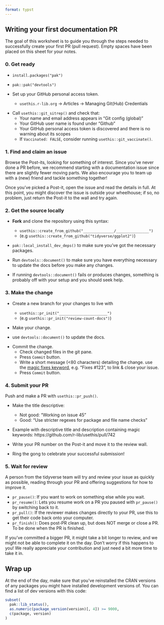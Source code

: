 ```yaml
---
format: typst
---
```


```{=typst}
#set page(
  flipped: true, 
  columns: 2, 
  margin: (x: 0.5in, y: 1in),
  numbering: none
)

#set list(marker: ([#scale(x: 200%, y: 200%, origin: bottom)[#sym.square.stroked]], [-]))
```

## Writing your first documentation PR

The goal of this worksheet is to guide you through the steps needed to successfully create your first PR (pull request). Empty spaces have been placed on this sheet for your notes.

### 0. Get ready

- `install.packages("pak")`

- `pak::pak("devtools")`

- Set up your GitHub personal access token.
    - `usethis.r-lib.org` -> Articles -> Managing Git(Hub) Credentials

```{=typst}
#set list(marker: [#scale(x: 200%, y: 200%, origin: bottom)[#sym.square.stroked]])
```

- Call `usethis::git_sitrep()` and check that:
    - Your name and email address appears in "Git config (global)"
    - Your GitHub user name is found under "Github"
    - Your GitHub personal access token is discovered and there is no warning about its scopes
    - If `Vaccinated: FALSE`, consider running `usethis::git_vaccinate()`.
```{=typst}
#set list(marker: ([#scale(x: 200%, y: 200%, origin: bottom)[#sym.square.stroked]], [-]))
```

```{=typst}
#v(1in)
```

### 1. Find and claim an issue

Browse the Post-its, looking for something of interest. Since you've never done a PR before, we recommend starting with a documentation issue since there are slightly fewer moving parts. We also encourage you to team up with a (new) friend and tackle something together!

Once you've picked a Post-it, open the issue and read the details in full. At this point, you might discover the issue is outside your wheelhouse; if so, no problem, just return the Post-it to the wall and try again.

```{=typst}
#colbreak()
```

```{=typst}
#align(center)[
  #box(
    height: 3in,
    width: 3in,
    stroke: black,
    [#align(center + horizon)[Place Post-it here]]
  )
]
```

```{=typst}
#v(1in)
```

### 2. Get the source locally

* **Fork** and clone the repository using this syntax: 
    - `usethis::create_from_github("______________/_______________")` 
    - (e.g `usethis::create_from_github("tidyverse/ggplot2")`)

* `pak::local_install_dev_deps()` to make sure you've got the necessary packages.

* Run `devtools::document()` to make sure you have everything necessary to update the docs before you make any changes.

* If running `devtools::document()` fails or produces changes, something is probably off with your setup and you should seek help.

```{=typst}
#pagebreak()
```

### 3. Make the change

* Create a new branch for your changes to live with
  * `usethis::pr_init("______________________")`
  * (e.g `usethis::pr_init("review-count-docs")`)
* Make your change. 
  
* use `devtools::document()` to update the docs.

```{=typst}
#set list(marker: [#scale(x: 200%, y: 200%, origin: bottom)[#sym.square.stroked]])
```

* Commit the change.
  * Check changed files in the git pane.
  * Press `Commit` button.
  * Write a short message (<80 characters) detailing the change. use the [magic fixes keyword](https://help.github.com/en/articles/closing-issues-using-keywords), e.g. "Fixes #123", to link & close your issue.
  * Press `Commit` button.

```{=typst}
#set list(marker: ([#scale(x: 200%, y: 200%, origin: bottom)[#sym.square.stroked]], [-]))
```

```{=typst}
#v(1in)
```

### 4. Submit your PR

Push and make a PR with `usethis::pr_push()`.
  
- Make the title descriptive:
  - Not good: "Working on issue 45"
  - Good: "Use stricter regexes for package and file name checks"

- Example with descriptive title and description containing magic keywords: https://github.com/r-lib/usethis/pull/742 

- Write your PR number on the Post-it and move it to the review wall. 

- Ring the gong to celebrate your successful submission!

```{=typst}
#v(0.5in)
```

### 5. Wait for review

A person from the tidyverse team will try and review your issue as quickly as possible, reading through your PR and offering suggestions for how to improve it. 

```{=typst}
#set list(marker: [--])
```

- `pr_pause()`: If you want to work on something else while you wait.
- `pr_resume()`: Lets you resume work on a PR you paused with `pr_pause()` by switching back to it.
- `pr_pull()`: If the reviewer makes changes directly to your PR, use this to get their code back onto your computer.
- `pr_finish()`: Does post-PR clean up, but does NOT merge or close a PR. To be done when the PR is finished.

If you've committed a bigger PR, it might take a bit longer to review, and we might not be able to complete it on the day. Don't worry if this happens to you! We really appreciate your contribution and just need a bit more time to take it in.

```{=typst}
#v(1in)
```

## Wrap up

At the end of the day, make sure that you've reinstalled the CRAN versions of any packages you might have installed development versions of. You can find a list of dev versions with this code:

```R
subset(
  pak::lib_status(),
  as.numeric(package_version(version)[, 4]) >= 9000,
  c(package, version)
)
```

